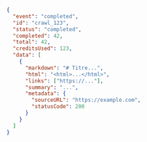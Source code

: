 ```json
{
  "event": "completed",
  "id": "crawl_123",
  "status": "completed",
  "completed": 42,
  "total": 42,
  "creditsUsed": 123,
  "data": [
    {
      "markdown": "# Titre...",
      "html": "<html>...</html>",
      "links": ["https://..."],
      "summary": "...",
      "metadata": {
        "sourceURL": "https://example.com",
        "statusCode": 200
      }
    }
  ]
}
```
